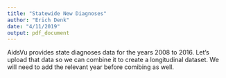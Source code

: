 ```yaml
---
title: "Statewide New Diagnoses"
author: "Erich Denk"
date: "4/11/2019"
output: pdf_document
---
```


AidsVu provides state diagnoses data for the years 2008 to 2016. Let's upload that data so we can combine it to create a longitudinal dataset. We will need to add the relevant year before comibing as well.

```r

```

